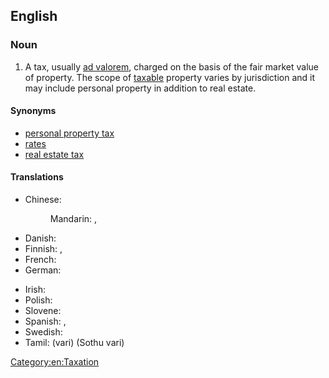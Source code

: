 ==English==
{{wikipedia}}

===Noun===
{{en-noun|es}}

# A tax, usually [[ad valorem]], charged on the basis of the fair market value of property. The scope of [[taxable]] property varies by jurisdiction and it may include personal property in addition to real estate.

====Synonyms====
* [[personal property tax]]
* [[rates]] {{qualifier|British}}
* [[real estate tax]]

====Translations====
{{trans-top|tax based on the value of property}}
* Chinese:
*: Mandarin: {{t+|cmn|財產稅|sc=Hani}}, {{t+|cmn|财产税|tr=cáichǎnshuì|sc=Hani}}
* Danish: {{t|da|ejendomsskat|c}}
* Finnish: {{t+|fi|kiinteistövero}}, {{t+|fi|varallisuusvero}}
* French: {{t-needed|fr}}
* German: {{t+|de|Grundsteuer|f}}
{{trans-mid}}
* Irish: {{t|ga|cáin mhaoine|f}}
* Polish: {{t|pl|podatek od nieruchomości}}
* Slovene: {{t|sl|davek na premoženje|m}}
* Spanish: {{t|es|impuesto real|m}}, {{t|es|impuesto sobre bienes|m}}
* Swedish: {{t+|sv|fastighetsskatt|c}}
* Tamil: {{t+|ta|வரி}} (vari) (Sothu vari)
{{trans-bottom}}

[[Category:en:Taxation]]